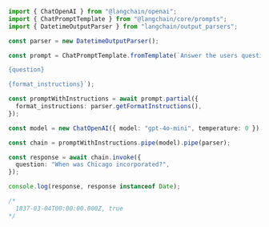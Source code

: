 ```typescript
import { ChatOpenAI } from "@langchain/openai";
import { ChatPromptTemplate } from "@langchain/core/prompts";
import { DatetimeOutputParser } from "langchain/output_parsers";

const parser = new DatetimeOutputParser();

const prompt = ChatPromptTemplate.fromTemplate(`Answer the users question:

{question}

{format_instructions}`);

const promptWithInstructions = await prompt.partial({
  format_instructions: parser.getFormatInstructions(),
});

const model = new ChatOpenAI({ model: "gpt-4o-mini", temperature: 0 });

const chain = promptWithInstructions.pipe(model).pipe(parser);

const response = await chain.invoke({
  question: "When was Chicago incorporated?",
});

console.log(response, response instanceof Date);

/*
  1837-03-04T00:00:00.000Z, true
*/
```
